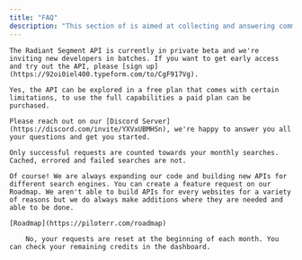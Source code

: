 ```yaml
---
title: "FAQ"
description: "This section of is aimed at collecting and answering common questions that developers may have when working with the API."
---
```



<Accordion title="How do I signup for the API?">

    The Radiant Segment API is currently in private beta and we're inviting new developers in batches. If you want to get early access and try out the API, please [sign up](https://92oi0iel400.typeform.com/to/CgF917Vg).
</Accordion>

<Accordion title="Is the API free to use?">

    Yes, the API can be explored in a free plan that comes with certain limitations, to use the full capabilities a paid plan can be purchased.

</Accordion>

<Accordion title="I have some questions, where can I get help? ">

    Please reach out on our [Discord Server](https://discord.com/invite/YXVxUBMHSn), we're happy to answer you all your questions and get you started.

</Accordion>

<Accordion title="How requests are counted?">

    Only successful requests are counted towards your monthly searches. Cached, errored and failed searches are not.

</Accordion>

<Accordion title="Can I request that Piloterr adds an API for scraping?">

    Of course! We are always expanding our code and building new APIs for different search engines. You can create a feature request on our Roadmap. We aren't able to build APIs for every websites for a variety of reasons but we do always make additions where they are needed and able to be done.

    [Roadmap](https://piloterr.com/roadmap)

</Accordion>

<Accordion title="Do I keep my requests the following month?">

        No, your requests are reset at the beginning of each month. You can check your remaining credits in the dashboard.

</Accordion>
